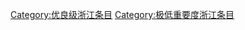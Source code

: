 {{Articles by Quality and Importance|project=浙江|template=浙江专题|_bottom=true|articleonly=true|dispzero=no|linkstyle=}}
[[Category:优良级浙江条目|Category:优良级浙江条目]]
[[Category:极低重要度浙江条目|Category:极低重要度浙江条目]]